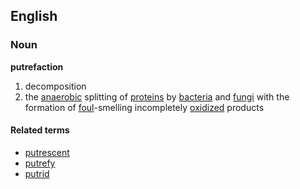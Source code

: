 ==English==
===Noun===
'''putrefaction'''

#decomposition
#the [[anaerobic]] splitting of [[protein]]s by [[bacteria]] and [[fungi]] with the formation of [[foul]]-smelling incompletely [[oxidize]]d products

====Related terms====
*[[putrescent]]
*[[putrefy]]
*[[putrid]]